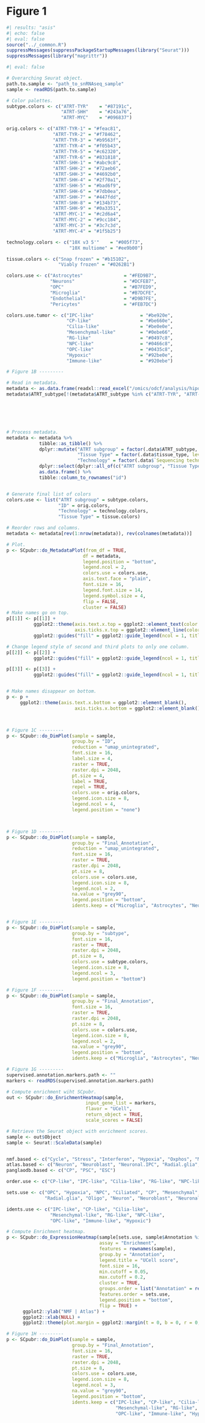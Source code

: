 # Figure 1 {.unnumbered}


```r
#| results: "asis"
#| echo: false
#| eval: false
source("../_common.R")
suppressMessages(suppressPackageStartupMessages(library("Seurat")))
suppressMessages(library("magrittr"))
```
  
```r
#| eval: false

# Overarching Seurat object.
path.to.sample <- "path_to_snRNAseq_sample"
sample <- readRDS(path.to.sample)

# Color palettes.
subtype.colors <- c("ATRT-TYR"    = "#87191c",
                    "ATRT-SHH"    = "#243a76",
                    "ATRT-MYC"    = "#096837")

orig.colors <- c("ATRT-TYR-1" = "#feac81",
                 "ATRT-TYR-2" = "#f78462",
                 "ATRT-TYR-3" = "#b9563f",
                 "ATRT-TYR-4" = "#f05b43",
                 "ATRT-TYR-5" = "#c62320",
                 "ATRT-TYR-6" = "#831818",
                 "ATRT-SHH-1" = "#abc9c8",
                 "ATRT-SHH-2" = "#72aeb6",
                 "ATRT-SHH-3" = "#4692b0",
                 "ATRT-SHH-4" = "#2f70a1",
                 "ATRT-SHH-5" = "#bad6f9",
                 "ATRT-SHH-6" = "#7db0ea",
                 "ATRT-SHH-7" = "#447fdd",
                 "ATRT-SHH-8" = "#134b73",
                 "ATRT-SHH-9" = "#0a3351",
                 "ATRT-MYC-1" = "#c2d6a4",
                 "ATRT-MYC-2" = "#9cc184",
                 "ATRT-MYC-3" = "#3c7c3d",
                 "ATRT-MYC-4" = "#1f5b25")

technology.colors <- c("10X v3 5'"    = "#005f73",
                       "10X multiome" = "#ee9b00")

tissue.colors <- c("Snap frozen" = "#b15102",
                   "Viably frozen" = "#0262B1")

colors.use <- c("Astrocytes"               = "#FED9B7",
                "Neurons"                  = "#DCFEB7",
                "OPC"                      = "#B7FED9",
                "Microglia"                = "#B7DCFE", 
                "Endothelial"              = "#D9B7FE",
                "Pericytes"                = "#FEB7DC")

colors.use.tumor <- c("IPC-like"                 = "#be920e",            
                      "CP-like"                  = "#be660e",
                      "Cilia-like"               = "#be0e0e",
                      "Mesenchymal-like"         = "#0ebe66",
                      "RG-like"                  = "#0497c8",
                      "NPC-like"                 = "#0466c8",
                      "OPC-like"                 = "#0435c8",
                      "Hypoxic"                  = "#92be0e",
                      "Immune-like"              = "#920ebe")

# Figure 1B ---------

# Read in metadata.
metadata <- as.data.frame(readxl::read_excel("/omics/odcf/analysis/hipo/hipo_049/ATRT/ATRT_Publication_GitHub/datasets/ATRT_metadata.xlsx"))
metadata$ATRT_subtype[!(metadata$ATRT_subtype %in% c("ATRT-TYR", "ATRT-MYC"))] <- "ATRT-SHH"






# Process metadata.
metadata <- metadata %>% 
            tibble::as_tibble() %>% 
            dplyr::mutate("ATRT subgroup" = factor(.data$ATRT_subtype, levels = c("ATRT-TYR", "ATRT-SHH", "ATRT-SHH-1A", "ATRT-SHH-1B", "ATRT-SHH-2", "ATRT-MYC")),
                          "Tissue Type" = factor(.data$tissue_type, levels = c("Snap frozen", "Viably frozen")),
                          "Technology" = factor(.data$`Sequencing technology`, levels = c("10X v3 5'", "10X multiome"))) %>% 
            dplyr::select(dplyr::all_of(c("ATRT subgroup", "Tissue Type", "Technology", "id"))) %>% 
            as.data.frame() %>% 
            tibble::column_to_rownames("id")


# Generate final list of colors
colors.use <- list("ATRT subgroup" = subtype.colors,
                   "ID" = orig.colors,
                   "Technology" = technology.colors,
                   "Tissue Type" = tissue.colors)

# Reorder rows and columns.
metadata <- metadata[rev(1:nrow(metadata)), rev(colnames(metadata))]

# Plot.
p <- SCpubr::do_MetadataPlot(from_df = TRUE,
                            df = metadata,
                            legend.position = "bottom",
                            legend.ncol = 2,
                            colors.use = colors.use,
                            axis.text.face = "plain", 
                            font.size = 16, 
                            legend.font.size = 14, 
                            legend.symbol.size = 4,
                            flip = FALSE,
                            cluster = FALSE)
# Make names go on top.
p[[1]] <- p[[1]] +
          ggplot2::theme(axis.text.x.top = ggplot2::element_text(color = "black", angle = 45, hjust = 0, vjust = 0.1),
                         axis.ticks.x.top = ggplot2::element_line(color = "black")) +
          ggplot2::guides("fill" = ggplot2::guide_legend(ncol = 1, title.position = "top", title.hjust = 0.5))

# Change legend style of second and third plots to only one column.
p[[2]] <- p[[2]] +
          ggplot2::guides("fill" = ggplot2::guide_legend(ncol = 1, title.position = "top", title.hjust = 0.5))

p[[3]] <- p[[3]] +
          ggplot2::guides("fill" = ggplot2::guide_legend(ncol = 1, title.position = "top", title.hjust = 0.5))


# Make names disappear on bottom.
p <- p + 
     ggplot2::theme(axis.text.x.bottom = ggplot2::element_blank(),
                         axis.ticks.x.bottom = ggplot2::element_blank())



# Figure 1C ---------
p <- SCpubr::do_DimPlot(sample = sample,
                        group.by = "ID",
                        reduction = "umap_unintegrated",
                        font.size = 16,
                        label.size = 4,
                        raster = TRUE,
                        raster.dpi = 2048,
                        pt.size = 4,
                        label = TRUE,
                        repel = TRUE,
                        colors.use = orig.colors,
                        legend.icon.size = 8,
                        legend.ncol = 4,
                        legend.position = "none")



# Figure 1D ---------
p <- SCpubr::do_DimPlot(sample = sample,
                        group.by = "Final_Annotation",
                        reduction = "umap_unintegrated",
                        font.size = 16,
                        raster = TRUE,
                        raster.dpi = 2048,
                        pt.size = 8,
                        colors.use = colors.use,
                        legend.icon.size = 8,
                        legend.ncol = 2,
                        na.value = "grey90",
                        legend.position = "bottom",
                        idents.keep = c("Microglia", "Astrocytes", "Neurons", "OPC", "Endothelial", "Pericytes"))


# Figure 1E ---------
p <- SCpubr::do_DimPlot(sample = sample,
                        group.by = "subtype",
                        font.size = 16,
                        raster = TRUE,
                        raster.dpi = 2048,
                        pt.size = 8,
                        colors.use = subtype.colors,
                        legend.icon.size = 8,
                        legend.ncol = 3,
                        legend.position = "bottom")

# Figure 1F ---------
p <- SCpubr::do_DimPlot(sample = sample,
                        group.by = "Final_Annotation",
                        font.size = 16,
                        raster = TRUE,
                        raster.dpi = 2048,
                        pt.size = 8,
                        colors.use = colors.use,
                        legend.icon.size = 8,
                        legend.ncol = 2,
                        na.value = "grey90",
                        legend.position = "bottom",
                        idents.keep = c("Microglia", "Astrocytes", "Neurons", "OPC", "Endothelial", "Pericytes"))

# Figure 1G ---------
supervised.annotation.markers.path <- ""
markers <- readRDS(supervised.annotation.markers.path)

# Compute enrichment wiht SCpubr.
out <- SCpubr::do_EnrichmentHeatmap(sample, 
							 input_gene_list = markers, 
							 flavor = "UCell", 
							 return_object = TRUE,
							 scale_scores = FALSE)

# Retrieve the Seurat object with enrichment scores.
sample <- out$Object
sample <- Seurat::ScaleData(sample)


nmf.based <- c("Cycle", "Stress", "Interferon", "Hypoxia", "Oxphos", "Metal", "Mesenchymal", "pEMT", "Alveolar", "Basal", "Squamous", "Glandular", "Ciliated", "AC", "OPC", "NPC")
atlas.based <- c("Neuron", "Neuroblast", "Neuronal.IPC", "Radial.glia", "Glioblast", "Oligo", "Fibroblast", "Neural.crest", "Placodes", "Immune", "Vascular", "Erythrocyte")
panglaodb.based <- c("CP", "PSC", "ESC")

order.use <- c("CP-like", "IPC-like", "Cilia-like", "RG-like", "NPC-like", "OPC-like", "Immune-like", "Hypoxic", "Mesenchymal-like")

sets.use <- c("OPC", "Hypoxia", "NPC", "Ciliated", "CP", "Mesenchymal", "Cycle",
              "Radial.glia", "Oligo", "Neuron", "Neuroblast", "Neuronal.IPC", "Immune")

idents.use <- c("IPC-like", "CP-like", "Cilia-like", 
                "Mesenchymal-like", "RG-like", "NPC-like", 
                "OPC-like", "Immune-like", "Hypoxic")

# Compute Enrichment heatmap.
p <- SCpubr::do_ExpressionHeatmap(sample[sets.use, sample$Annotation %in% idents.use],
                                  assay = "Enrichment",
                                  features = rownames(sample),
                                  group.by = "Annotation",
                                  legend.title = "UCell score",
                                  font.size = 16,
                                  min.cutoff = 0.05,
                                  max.cutoff = 0.2,
                                  cluster = TRUE,
                                  groups.order = list("Annotation" = rev(order.use)),
                                  features.order = sets.use,
                                  legend.position = "bottom",
                                  flip = TRUE) + 
      ggplot2::ylab("NMF | Atlas") +
      ggplot2::xlab(NULL) + 
      ggplot2::theme(plot.margin = ggplot2::margin(t = 0, b = 0, r = 0, l = 0))

# Figure 1H ---------
p <- SCpubr::do_DimPlot(sample = sample,
                        group.by = "Final_Annotation",
                        font.size = 16,
                        raster = TRUE,
                        raster.dpi = 2048,
                        pt.size = 8,
                        colors.use = colors.use,
                        legend.icon.size = 8,
                        legend.ncol = 3,
                        na.value = "grey90",
                        legend.position = "bottom",
                        idents.keep = c("IPC-like", "CP-like", "Cilia-like", 
                                        "Mesenchymal-like", "RG-like", "NPC-like", 
                                        "OPC-like", "Immune-like", "Hypoxic"))

```